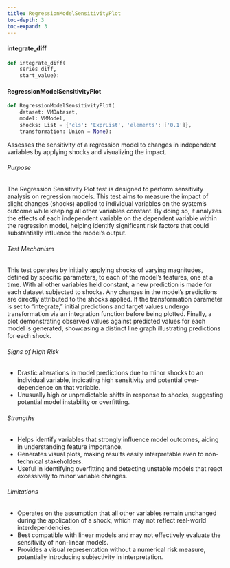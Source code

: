 ```yaml
---
title: RegressionModelSensitivityPlot
toc-depth: 3
toc-expand: 3
---
```






 
#### integrate_diff

```python
def integrate_diff(
    series_diff,
    start_value):
```

 
#### RegressionModelSensitivityPlot

```python
def RegressionModelSensitivityPlot(
    dataset: VMDataset,
    model: VMModel,
    shocks: List = {'cls': 'ExprList', 'elements': ['0.1']},
    transformation: Union = None):
```

Assesses the sensitivity of a regression model to changes in independent variables by applying shocks and
visualizing the impact.

###### Purpose

The Regression Sensitivity Plot test is designed to perform sensitivity analysis on regression models. This test
aims to measure the impact of slight changes (shocks) applied to individual variables on the system's outcome while
keeping all other variables constant. By doing so, it analyzes the effects of each independent variable on the
dependent variable within the regression model, helping identify significant risk factors that could substantially
influence the model's output.

###### Test Mechanism

This test operates by initially applying shocks of varying magnitudes, defined by specific parameters, to each of
the model's features, one at a time. With all other variables held constant, a new prediction is made for each
dataset subjected to shocks. Any changes in the model's predictions are directly attributed to the shocks applied.
If the transformation parameter is set to "integrate," initial predictions and target values undergo transformation
via an integration function before being plotted. Finally, a plot demonstrating observed values against predicted
values for each model is generated, showcasing a distinct line graph illustrating predictions for each shock.

###### Signs of High Risk

- Drastic alterations in model predictions due to minor shocks to an individual variable, indicating high
sensitivity and potential over-dependence on that variable.
- Unusually high or unpredictable shifts in response to shocks, suggesting potential model instability or
overfitting.

###### Strengths

- Helps identify variables that strongly influence model outcomes, aiding in understanding feature importance.
- Generates visual plots, making results easily interpretable even to non-technical stakeholders.
- Useful in identifying overfitting and detecting unstable models that react excessively to minor variable changes.

###### Limitations

- Operates on the assumption that all other variables remain unchanged during the application of a shock, which may
not reflect real-world interdependencies.
- Best compatible with linear models and may not effectively evaluate the sensitivity of non-linear models.
- Provides a visual representation without a numerical risk measure, potentially introducing subjectivity in
interpretation.




 